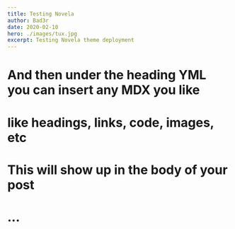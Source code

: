```yaml
---
title: Testing Novela
author: Bad3r
date: 2020-02-10
hero: ./images/tux.jpg
excerpt: Testing Novela theme deployment
---
```

# And then under the heading YML you can insert any MDX you like
# like headings, links, code, images, etc
# This will show up in the body of your post
# ...